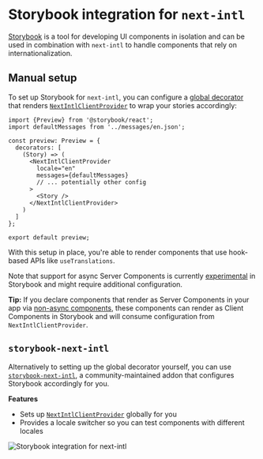 
# Storybook integration for `next-intl`

[Storybook](https://storybook.js.org/) is a tool for developing UI components in isolation and can be used in combination with `next-intl` to handle components that rely on internationalization.

## Manual setup

To set up Storybook for `next-intl`, you can configure a [global decorator](https://storybook.js.org/docs/writing-stories/decorators#global-decorators) that renders [`NextIntlClientProvider`](/docs/usage/configuration#nextintlclientprovider) to wrap your stories accordingly:

```tsx filename=".storybook/preview.tsx"
import {Preview} from '@storybook/react';
import defaultMessages from '../messages/en.json';

const preview: Preview = {
  decorators: [
    (Story) => (
      <NextIntlClientProvider
        locale="en"
        messages={defaultMessages}
        // ... potentially other config
      >
        <Story />
      </NextIntlClientProvider>
    )
  ]
};

export default preview;
```

With this setup in place, you're able to render components that use hook-based APIs like `useTranslations`.

Note that support for async Server Components is currently [experimental](https://storybook.js.org/docs/get-started/frameworks/nextjs#react-server-components-rsc) in Storybook and might require additional configuration.

<Callout>

**Tip:** If you declare components that render as Server Components in your app via [non-async components](/docs/environments/server-client-components#shared-components), these components can render as Client Components in Storybook and will consume configuration from `NextIntlClientProvider`.

</Callout>

## `storybook-next-intl`

Alternatively to setting up the global decorator yourself, you can use [`storybook-next-intl`](https://github.com/stevensacks/storybook-next-intl), a community-maintained addon that configures Storybook accordingly for you.

**Features**

- Sets up [`NextIntlClientProvider`](/docs/usage/configuration#nextintlclientprovider) globally for you
- Provides a locale switcher so you can test components with different locales

<Image
  className="mt-6"
  src="/storybook-integration.png"
  width={1768}
  height={1128}
  alt="Storybook integration for next-intl"
/>
